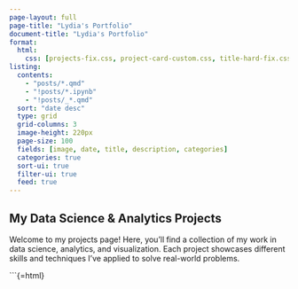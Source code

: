 ```yaml
---
page-layout: full
page-title: "Lydia's Portfolio"
document-title: "Lydia's Portfolio"
format:
  html:
    css: [projects-fix.css, project-card-custom.css, title-hard-fix.css]
listing:
  contents: 
    - "posts/*.qmd"
    - "!posts/*.ipynb"
    - "!posts/_*.qmd"
  sort: "date desc"
  type: grid
  grid-columns: 3
  image-height: 220px
  page-size: 100
  fields: [image, date, title, description, categories]
  categories: true
  sort-ui: true
  filter-ui: true
  feed: true
---
```


::: {.docs-list-title-container}
# My Data Science & Analytics Projects {.docs-list-title .no-anchor}
:::

::: {.projects-intro}
Welcome to my projects page! Here, you'll find a collection of my work in data science, analytics, and visualization. Each project showcases different skills and techniques I've applied to solve real-world problems.
:::

::: {.projects-content}
:::{#listing-projects}
:::
:::

```{=html}
<!-- Direct fix for title refresh glitches -->
<script src="js/title-refresh-fix.js"></script>

<style>
/* Immediate CSS to hide horizontal rules */
hr {
  display: none !important;
  visibility: hidden !important;
  height: 0 !important;
  width: 0 !important;
  margin: 0 !important;
  padding: 0 !important;
  border: none !important;
}
</style>

<script>
// IIFE to execute immediately
(function() {
  // Immediately hide any HR elements that might be present
  document.querySelectorAll('hr').forEach(function(el) {
    el.style.display = 'none';
    el.style.visibility = 'hidden';
    el.style.height = '0';
    el.style.width = '0';
    el.style.margin = '0';
    el.style.padding = '0';
    el.style.opacity = '0';
    el.style.border = 'none';
    
    // Try to actually remove from DOM
    if (el.parentNode) {
      el.parentNode.removeChild(el);
    }
  });
})();
</script>

<script>
// Hide page content until fully loaded to prevent flickering
document.addEventListener('DOMContentLoaded', function() {
  // Remove any horizontal rules
  document.querySelectorAll('hr').forEach(hr => {
    hr.style.display = 'none';
    hr.style.visibility = 'hidden';
    hr.style.height = '0';
    hr.style.opacity = '0';
    hr.style.margin = '0';
    hr.style.padding = '0';
    hr.remove(); // Actually remove from DOM
  });
  
  // Apply styles to the project title container to match Recent Posts style
  const projectsHeader = document.querySelector('.docs-list-title-container');
  if (projectsHeader) {
    projectsHeader.style.cssText = "text-align: left !important; margin-bottom: 0.5rem !important; margin-top: -1rem !important; transform: none !important; width: 100% !important;";
  }
  
  const projectsIntro = document.querySelector('.projects-intro');
  if (projectsIntro) {
    projectsIntro.style.marginBottom = '3rem';
    projectsIntro.style.fontSize = '1.1rem';
    projectsIntro.style.lineHeight = '1.6';
    projectsIntro.style.color = '#5D6D7E';
    projectsIntro.style.maxWidth = '900px';
    // Force rendering
    projectsIntro.style.display = 'block';
  }
  
  // Force refresh the listing
  if (window['quarto-listings'] && window['quarto-listings']['listing-projects']) {
    window['quarto-listings']['listing-projects'].update();
  }
});
</script>

<!-- Force refresh script for capturing all posts -->
<script>
document.addEventListener('DOMContentLoaded', function() {
  // This ensures all posts are captured even if they were added after the last build
  setTimeout(function() {
    if (window['quarto-listing-loaded']) {
      window['quarto-listing-loaded']();
    }
    
    // Check for any missing posts and try to add them manually
    const existingPosts = document.querySelectorAll('.listing-title');
    const existingTitles = Array.from(existingPosts).map(post => post.innerText.trim());
    
    // Apply thœe title-hard-fix styling to any new posts
    document.querySelectorAll('.quarto-grid-item, .card.h-100').forEach(function(card) {
      card.style.height = '480px';
      card.style.minHeight = '480px';
      card.style.maxHeight = '480px';
      card.style.overflow = 'hidden';
      card.style.display = 'flex';
      card.style.flexDirection = 'column';
      
      const title = card.querySelector('.listing-title, .card-title');
      if (title) {
        title.style.display = '-webkit-box';
        title.style.webkitLineClamp = '3';
        title.style.webkitBoxOrient = 'vertical';
        title.style.maxHeight = '5rem';
        title.style.minHeight = '5rem';
        title.style.overflow = 'hidden';
        title.style.textOverflow = 'ellipsis';
      }
    });
  }, 1000);
});
</script>
